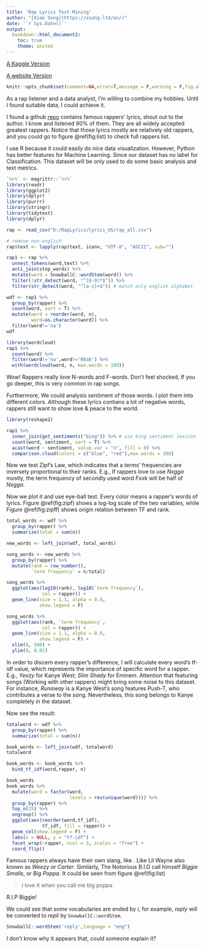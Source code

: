 ```yaml
---
title: 'Rap Lyrics Text Mining'
author: "[Xiao Song](https://xsong.ltd/en/)"
date: '`r Sys.Date()`'
output:
  bookdown::html_document2:
    toc: true
    theme: united
---
```


[A Kaggle Version](https://www.kaggle.com/rikdifos/rap-lyrics-text-ming)

[A website Version](https://www.kaggle.com/rikdifos/rap-lyrics-text-ming)

```r
knitr::opts_chunk$set(comment=NA,error=T,message = F,warning = F,fig.align='center',out.width ='90%')
```



As a rap listener and a data analyst, I'm willing to combine my hobbies. Until I found suitable data, I could achieve it. 

I found a github [repo](https://github.com/fpaupier/RapLyrics-Scraper) contains famous rappers' lyrics, shout out to the author. I know and listened 90% of them. They are all widely accepted greatest rappers. Notice that those lyrics mostly are relatively old rappers, and you could go to figure \@ref(fig:list) to check full rappers list. 

I use R because it could easily do nice data visualization. However, Python has better features for Machine Learning. Since our dataset has no label for Classification. This dataset will be only used to do some basic analysis and text metrics.



```r
`%>%` <- magrittr::`%>%`
library(readr)
library(ggplot2)
library(dplyr)
library(purrr)
library(stringr)
library(tidytext)
library(dplyr)
```

```r
rap <- read_csv("D:/RapLyrics/lyrics_US/rap_all.csv")
```


```r
# remove non-english
rap$text <- lapply(rap$text, iconv, "UTF-8", "ASCII", sub="")

rap1 <- rap %>%
  unnest_tokens(word,text) %>% 
  anti_join(stop_words) %>% 
  mutate(word = SnowballC::wordStem(word)) %>% 
  filter(!str_detect(word, "^[0-9]*$")) %>%
  filter(str_detect(word, "^[a-z]+$")) # match only english alphabet

wdf <- rap1 %>%
  group_by(rapper) %>% 
  count(word, sort = T) %>% 
  mutate(word = reorder(word, n),
         word=as.character(word)) %>% 
  filter(word!='na') 
wdf
```



```r
library(wordcloud)
rap1 %>%
  count(word) %>%
  filter(word!='na',word!='00a0') %>% 
  with(wordcloud(word, n, max.words = 100))
```

Wow! Rappers really love N-words and F-words. Don't feel shocked, If you go deeper, this is very common in rap songs.

Furthermore, We could analysis sentiment of those words. I plot them into different colors. Although these lyrics contians a lot of negative words, rappers still want to show love & peace to the world.

```r
library(reshape2)

rap1 %>%
  inner_join(get_sentiments("bing")) %>% # use bing sentiment lexicon
  count(word, sentiment, sort = T) %>%
  acast(word ~ sentiment, value.var = "n", fill = 0) %>%
  comparison.cloud(colors = c("blue", "red"),max.words = 100)
```

Now we test Zipf's Law, which indicates that a terms' frequencies are inversely proportional to their ranks. E.g., If rappers love to use *Nxgga* mostly, the term frequency of secondly used word  *Fxxk* will be half of  *Nxgga*. 


Now we plot it and use eye-ball test. Every color means a rapper's words of lyrics. Figure \@ref(fig:zipf) shows a log-log scale of the two variables, while Figure \@ref(fig:zipff) shows origin relation between TF and rank.


```r
total_words <- wdf %>% 
  group_by(rapper) %>% 
  summarize(total = sum(n))

new_words <- left_join(wdf, total_words)

song_words <- new_words %>% 
  group_by(rapper) %>% 
  mutate(rank = row_number(), 
         `term frequency` = n/total)

song_words %>% 
  ggplot(aes(log10(rank), log10(`term frequency`),
             col = rapper)) + 
  geom_line(size = 1.1, alpha = 0.8,
            show.legend = F) 
```

```r
song_words %>% 
  ggplot(aes(rank, `term frequency`,
             col = rapper)) + 
  geom_line(size = 1.1, alpha = 0.8, 
            show.legend = F) +
  xlim(0, 500) +
  ylim(0, 0.01)
```

In order to discern every rapper's difference, I will calculate every word's tf-idf value, which represents the importance of specific word for a rapper. E.g., *Yeezy* for Kanye West; *Slim Shady* for Eminem. Attention that featuring songs (Working with other rappers) might bring some noise to this dataset. For instance, *Runaway* is a Kanye West's song features Push-T, who contributes a verse to the song. Nevertheless, this song belongs to Kanye completely in the dataset.

Now see the result:

```r
totalword <- wdf %>% 
  group_by(rapper) %>% 
  summarize(total = sum(n))

book_words <- left_join(wdf, totalword)
totalword

book_words <- book_words %>%
  bind_tf_idf(word,rapper, n)

book_words
book_words %>%
  mutate(word = factor(word,
                       levels = rev(unique(word)))) %>% 
  group_by(rapper) %>% 
  top_n(15) %>% 
  ungroup() %>%
  ggplot(aes(reorder(word,tf_idf), 
             tf_idf, fill = rapper)) +
  geom_col(show.legend = F) +
  labs(x = NULL, y = "tf-idf") +
  facet_wrap(~rapper, ncol = 3, scales = "free") +
  coord_flip()
```

Famous rappers always have their own slang, like . Like Lil Wayne also known as *Weezy* or *Carter*. Similarly, The Notorious B.I.G call himself *Biggie Smalls*, or *Big Poppa*. It could be seen from figure \@ref(fig:list)

> I love it when you call me big poppa



R.I.P Biggie!



We could see that some vocabularies are ended by *i*, for example, *reply* will be converted to *repli* by `SnowballC::wordStem`.

```r
SnowballC::wordStem('reply',language = "eng")
```

I don't know why it appears that, could someone explain it?

